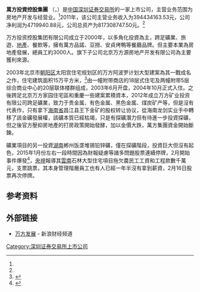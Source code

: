 {{Infobox Company 
| company_name     = 萬方投資控股集團
| company_name_en  = Vanfund Urban Investment&development Co., Ltd.
| company_logo     =
| company_type     = 上市公司<br />A股简称：'''万方发展'''（{{szse|000638}}）
| company_slogan   = 
| foundation       = 
| location         = 北京市朝阳区曙光西里甲一号第三置业A座
| key_people       = 
| industry         = 房地产开发与经营业、餐飲、[[停車場|停車場]]
| products         =
| revenue          = 4719940.88元 （2011年）<ref name="ccer">CCER数据库 - 一般上市公司财务数据库</ref>
| operating_income =
| net_income       =394434163.53元（2011年）<ref name="ccer"/>
| assets        = 817308747.50元（2011年）<ref name="ccer"/>
| num_employees    = 3000
|foundatio=
|founder=张晖
|chairman1=张晖
|MD=
|parent=
|subsid=北京万方源房地产开发<br />万方矿业投资...等
|homepage=www.wisefund.com.cn
}}

'''萬方投資控股集團''' （{{szse|000638}}，{{lang|en|Vanfund Urban Investment&development Co., Ltd.}}）是[[中国|中国]][[深圳证券交易所|深圳证券交易所]]的一家上市公司，主营业务范围为房地产开发与经营业。<ref name="ccer"/>2011年，该公司主营业务收入为394434163.53元，公司净利润为4719940.88元，公司总资产为817308747.50元。<ref name="ccer"/>

万方投资控股集团有限公司成立于2000年，以多角化投資為主，跨足礦業、旅遊、[[地產|地產]]、餐飲等，擁有萬方品諾、豆撈、安貞烤鴨等餐廳品牌。但主要本業為房地產發展，總員工約3000人。旗下子公司北京万方源房地产开发有限公司為主要獲利來源。

2003年北京市[[朝阳区|朝阳区]]太阳宫住宅规划区的万方阿波罗计划大型建案為其一戰成名之作，住宅建筑面积15万平方米，<ref>{{Cite web |url=http://search.51job.com/list/co,c,711748,0000,10,1.html |title=51job.com |accessdate=2015-02-16 |archive-date=2015-02-16 |archive-url=https://web.archive.org/web/20150216132825/http://search.51job.com/list/co,c,711748,0000,10,1.html |dead-url=no }}</ref>由一幢附带商店的18层式住宅及两幢附带5层综合商业中心的20层联体楼群组成，2003年6月开盘，2004年10月正式入住。之後跨足北京万方家园住宅區和重慶一些建案累積資本，2012年成立万方矿业投资有限公司跨足礦業，致力于贵金属、有色金属、黑色金属、煤炭矿产等，但是沒有代表作，只有拿下[[海南省|海南省]]昌江县王下金矿的股权转让协议，從海南龙剑实业手中轉移了該金礦發展權，該礦本質已經枯竭，只是有探礦潛力但有待進一步投資探礦，但之後官方壓抑房地產的打房政策開始發酵，加以金價大跌，萬方集團資金開始斷鍊。

礦業項目的另一投資[[湖南|湖南]]郴州饭垄堆锡铅锌礦，僅在探礦階段，投資巨大但沒有起色，2015年1月份左右一段時間因為財報疑慮等諸多問題股票連續停牌，2月開始事件爆發<ref>{{Cite web |url=http://news.cntv.cn/2015/02/15/VIDE1424001735498211.shtml |title=央視-空頭支票難過年 |accessdate=2015-02-16 |archive-date=2015-02-16 |archive-url=https://web.archive.org/web/20150216134358/http://news.cntv.cn/2015/02/15/VIDE1424001735498211.shtml |dead-url=no }}</ref>，[[中国中央电视台|央視]]報導其[[雲南|雲南]]石林大型住宅項目拖欠農民工工資和工程款數千萬元，支票跳票，其本身管理階層員工也有人已經一年半沒有拿到薪資，2月16日股票再次停牌。

==参考资料==
{{reflist}}

==外部链接==
*[http://finance.sina.com.cn/realstock/company/sz000638/nc.shtml 万方发展]{{Wayback|url=http://finance.sina.com.cn/realstock/company/sz000638/nc.shtml |date=20130618110901 }} - 新浪财经频道

[[Category:深圳证券交易所上市公司|Category:深圳证券交易所上市公司]]